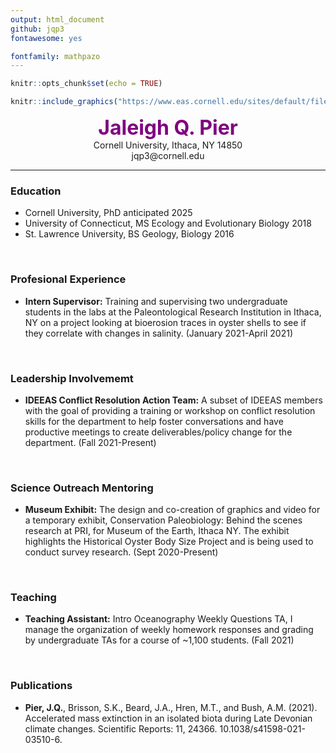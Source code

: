 ```yaml
---
output: html_document
github: jqp3
fontawesome: yes

fontfamily: mathpazo
---
```


```r
knitr::opts_chunk$set(echo = TRUE)
```

```r
knitr::include_graphics("https://www.eas.cornell.edu/sites/default/files/styles/width_360/public/departments/EAS/Pier.Jaleigh1%20copy.jpg?itok=SpW102Rc")
```

  

  <center> <font size="6"><span style="color:purple">**Jaleigh Q. Pier**</span></font>  </center>

  <center> Cornell University, Ithaca, NY 14850 </center>
  <center> jqp3@cornell.edu </center>

---------------------------------------------------------------------------------------------------------------

### Education
* Cornell University, PhD anticipated 2025
* University of Connecticut, MS Ecology and Evolutionary Biology 2018
* St. Lawrence University, BS Geology, Biology 2016

<br> 

### Profesional Experience
* **Intern Supervisor:** Training and supervising two undergraduate students in the labs at the Paleontological Research Institution in Ithaca, NY on a project looking at bioerosion traces in oyster shells to see if they correlate with changes in salinity. (January 2021-April 2021)

<br>

### Leadership Involvememt
* **IDEEAS Conflict Resolution Action Team:** A subset of IDEEAS members with the goal of providing a training or workshop on conflict resolution skills for the department to help foster conversations and have productive meetings to create deliverables/policy change for the department. (Fall 2021-Present)

<br>

### Science Outreach Mentoring
* **Museum Exhibit:** The design and co-creation of graphics and video for a temporary exhibit, Conservation Paleobiology: Behind the scenes research at PRI, for Museum of the Earth, Ithaca NY. The exhibit highlights the Historical Oyster Body Size Project and is being used to conduct survey research. (Sept 2020-Present)

<br>

### Teaching
* **Teaching Assistant:** Intro Oceanography Weekly Questions TA, I manage the organization of weekly homework responses and grading by undergraduate TAs for a course of ~1,100 students. (Fall 2021)

<br>

### Publications
* **Pier, J.Q.**, Brisson, S.K., Beard, J.A., Hren, M.T., and Bush, A.M. (2021). Accelerated mass extinction in an isolated biota during Late Devonian climate changes. Scientific Reports: 11, 24366. 10.1038/s41598-021-03510-6.